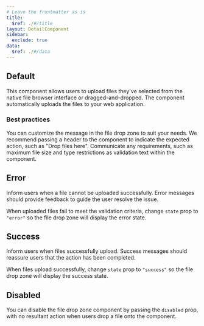 ```yaml
---
# Leave the frontmatter as is
title:
  $ref: ./#/title
layout: DetailComponent
sidebar:
  exclude: true
data:
  $ref: ./#/data
---
```


<LivePreviewControls>
  <LivePreview componentName="file-drop-zone" exampleName="Default">

## Default

This component allows users to upload files they've selected from the native file browser interface or dragged-and-dropped. The component automatically uploads the files to your web application.

### Best practices

You can customize the message in the file drop zone to suit your needs. We recommend passing a header to the component to indicate the expected action, such as "Drop files here". Communicate any requirements, such as maximum file size and type restrictions as validation text within the component.

  </LivePreview>
  <LivePreview componentName="file-drop-zone" exampleName="Error">

## Error

Inform users when a file cannot be uploaded successfully. Error messages should provide feedback to guide the user resolve the issue.

When uploaded files fail to meet the validation criteria, change `state` prop to `"error"` so the file drop zone will display the error state.

  </LivePreview>
  <LivePreview componentName="file-drop-zone" exampleName="Success">

## Success

Inform users when files successfully upload. Success messages should reassure users that the action has been completed.

When files upload successfully, change `state` prop to `"success"` so the file drop zone will display the success state.

  </LivePreview>
  <LivePreview componentName="file-drop-zone" exampleName="Disabled">

## Disabled

You can disable the file drop zone component by passing the `disabled` prop, with no resultant action when users drop a file onto the component.

  </LivePreview>

</LivePreviewControls>
